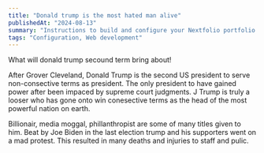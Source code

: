 ```yaml
---
title: "Donald trump is the most hated man alive"
publishedAt: "2024-08-13"
summary: "Instructions to build and configure your Nextfolio portfolio."
tags: "Configuration, Web development"
---
```


What will donald trump secound term bring about!

<YouTube videoId="wXhTHyIgQ_U" />

After Grover Cleveland, Donald Trump is the second US president to serve non-consective terms as president. The only president to have gained power after been impaced by supreme court judgments. J Trump is truly a looser who has gone onto win conesective terms as the head of the most powerful nation on earth.

Billionair, media moggal, phillanthropist are some of many titles given to him. Beat by Joe Biden in the last election trump and his supporters went on a mad protest. This resulted in many deaths and injuries to staff and pulic.
